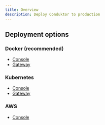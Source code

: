 ```yaml
---
title: Overview
description: Deploy Conduktor to production
---
```


## Deployment options

### Docker (recommended)

- [Console](/guide/conduktor-in-production/deploy-artifacts/deploy-console)
- [Gateway](/guide/conduktor-in-production/deploy-artifacts/deploy-gateway)

### Kubernetes

- [Console](/guide/conduktor-in-production/deploy-artifacts/deploy-console/kubernetes)
- [Gateway](/guide/conduktor-in-production/deploy-artifacts/deploy-gateway/kubernetes)

### AWS

- [Console](/guide/tutorials/deploy-aws)
